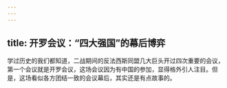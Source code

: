 ```yaml
---
---
---
```

title: 开罗会议：“四大强国”的幕后博弈
---




学过历史的我们都知道，二战期间的反法西斯同盟几大巨头开过四次重要的会议，第一个会议就是开罗会议，这场会议因为有中国的参加，显得格外引人注目。但是，这场看似各方团结一致的会议幕后，其实还是有点故事的。